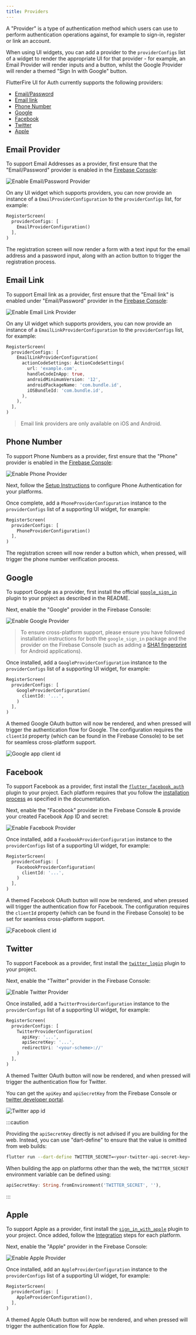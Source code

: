 ```yaml
---
title: Providers
---
```


A "Provider" is a type of authentication method which users can use to perform authentication
operations against, for example to sign-in, register or link an account.

When using UI widgets, you can add a provider to the `providerConfigs` list of a widget to render the appropriate UI for that provider - for example, an Email Provider will render inputs and a
button, whilst the Google Provider will render a themed "Sign In with Google" button.

FlutterFire UI for Auth currently supports the following providers:

- [Email/Password](#email)
- [Email link](#email-link)
- [Phone Number](#phone-number)
- [Google](#google)
- [Facebook](#facebook)
- [Twitter](#twitter)
- [Apple](#apple)

## Email Provider

To support Email Addresses as a provider, first ensure that the "Email/Password" provider is
enabled in the [Firebase Console](https://console.firebase.google.com/project/_/authentication/providers):

<Image
  src="ui-email-provider.jpg"
  alt="Enable Email/Password Provider"
  caption={false}
/>

On any UI widget which supports providers, you can now provide an instance of a `EmailProviderConfiguration` to the
`providerConfigs` list, for example:

```dart
RegisterScreen(
  providerConfigs: [
    EmailProviderConfiguration()
  ],
)
```

The registration screen will now render a form with a text input for the email address and a password input, along with
an action button to trigger the registration process.

## Email Link

To support Email link as a provider, first ensure that the "Email link" is enabled under "Email/Password" provider
in the [Firebase Console](https://console.firebase.google.com/project/_/authentication/providers):

<Image
  src="ui/ui-email-link-provider.png"
  alt="Enable Email Link Provider"
  caption={false}
/>

On any UI widget which supports providers, you can now provide an instance of a `EmailLinkProviderConfiguration` to the
`providerConfigs` list, for example:

```dart
RegisterScreen(
  providerConfigs: [
    EmailLinkProviderConfiguration(
      actionCodeSettings: ActionCodeSettings(
        url: 'example.com',
        handleCodeInApp: true,
        androidMinimumVersion: '12',
        androidPackageName: 'com.bundle.id',
        iOSBundleId: 'com.bundle.id',
      ),
    ),
  ],
)
```

> Email link providers are only available on iOS and Android.

## Phone Number

To support Phone Numbers as a provider, first ensure that the "Phone" provider is
enabled in the [Firebase Console](https://console.firebase.google.com/project/_/authentication/providers):

<Image
  src="ui-phone-provider.jpg"
  alt="Enable Phone Provider"
  caption={false}
/>

Next, follow the [Setup Instructions](https://firebase.flutter.dev/docs/auth/phone#setup) to configure Phone Authentication for your
platforms.

Once complete, add a `PhoneProviderConfiguration` instance to the `providerConfigs` list of a supporting UI widget, for example:

```dart
RegisterScreen(
  providerConfigs: [
    PhoneProviderConfiguration()
  ],
)
```

The registration screen will now render a button which, when pressed, will trigger the phone number verification process.

## Google

To support Google as a provider, first install the official [`google_sign_in`](https://pub.dev/packages/google_sign_in)
plugin to your project as described in the README.

Next, enable the "Google" provider in the Firebase Console:

<Image
  src="ui-google-provider.jpg"
  alt="Enable Google Provider"
  caption={false}
/>

> To ensure cross-platform support, please ensure you have followed installation instructions for both the `google_sign_in` package and the provider on the Firebase Console (such as adding a [SHA1 fingerprint](https://developers.google.com/android/guides/client-auth?authuser=0) for Android applications).

Once installed, add a `GoogleProviderConfiguration` instance to the `providerConfigs` list of a supporting UI widget, for example:

```dart
RegisterScreen(
  providerConfigs: [
    GoogleProviderConfiguration(
      clientId: '...',
    )
  ],
)
```

A themed Google OAuth button will now be rendered, and when pressed will trigger the authentication flow for Google.
The configuration requires the `clientId` property (which can be found in the Firebase Console) to be set for seamless cross-platform support.

<Image
  src="ui/ui-google-provider-client-id.png"
  alt="Google app client id"
  caption={false}
/>

## Facebook

To support Facebook as a provider, first install the [`flutter_facebook_auth`](https://pub.dev/packages/flutter_facebook_auth)
plugin to your project. Each platform requires that you follow the [installation process](https://facebook.meedu.app) as specified
in the documentation.

Next, enable the "Facebook" provider in the Firebase Console & provide your created Facebook App ID and secret:

<Image
  src="ui-facebook-provider.jpg"
  alt="Enable Facebook Provider"
  caption={false}
/>

Once installed, add a `FacebookProviderConfiguration` instance to the `providerConfigs` list of a supporting UI widget, for example:

```dart
RegisterScreen(
  providerConfigs: [
    FacebookProviderConfiguration(
      clientId: '...',
    )
  ],
)
```

A themed Facebook OAuth button will now be rendered, and when pressed will trigger the authentication flow for Facebook.
The configuration requires the `clientId` property (which can be found in the Firebase Console) to be set for seamless cross-platform support.

<Image
  src="ui/ui-facebook-client-id.png"
  alt="Facebook client id"
  caption={false}
/>

## Twitter

To support Facebook as a provider, first install the [`twitter_login`](https://pub.dev/packages/twitter_login)
plugin to your project.

Next, enable the "Twitter" provider in the Firebase Console:

<Image
  src="ui-twitter-provider.jpg"
  alt="Enable Twitter Provider"
  caption={false}
/>

Once installed, add a `TwitterProviderConfiguration` instance to the `providerConfigs` list of a supporting UI widget, for example:

```dart
RegisterScreen(
  providerConfigs: [
    TwitterProviderConfiguration(
      apiKey: '...',
      apiSecretKey: '...',
      redirectUri: '<your-scheme>://'
    )
  ],
)
```

A themed Twitter OAuth button will now be rendered, and when pressed will trigger the authentication flow for Twitter.

You can get the `apiKey` and `apiSecretKey` from the Firebase Console or [twitter developer portal](https://developer.twitter.com/en/portal/projects-and-apps).

<Image src="ui/ui-twitter-app-id.png" alt="Twitter app id" caption={false} />

:::caution

Providing the `apiSecretKey` directly is not advised if you are building for the web. Instead, you can use "dart-define" to ensure that
the value is omitted from web builds:


```bash
flutter run --dart-define TWITTER_SECRET=<your-twitter-api-secret-key>
```

When building the app on platforms other than the web, the `TWITTER_SECRET` environment variable can be defined using:

```dart
apiSecretKey: String.fromEnvironment('TWITTER_SECRET', ''),
```

:::

## Apple

To support Apple as a provider, first install the [`sign_in_with_apple`](https://pub.dev/packages/sign_in_with_apple)
plugin to your project. Once added, follow the [Integration](https://pub.dev/packages/sign_in_with_apple#integration) steps
for each platform.

Next, enable the "Apple" provider in the Firebase Console:

<Image
  src="ui-apple-provider.jpg"
  alt="Enable Apple Provider"
  caption={false}
/>

Once installed, add an `AppleProviderConfiguration` instance to the `providerConfigs` list of a supporting UI widget, for example:

```dart
RegisterScreen(
  providerConfigs: [
    AppleProviderConfiguration(),
  ],
)
```

A themed Apple OAuth button will now be rendered, and when pressed will trigger the authentication flow for Apple.

<!-- The `clientId` property can be obtained from the [Apple Developer Portal](https://developer.apple.com/account/resources/identifiers/list/serviceId) - see
[the documentation](https://pub.dev/documentation/sign_in_with_apple/latest/sign_in_with_apple/WebAuthenticationOptions/clientId.html) for more information. -->
